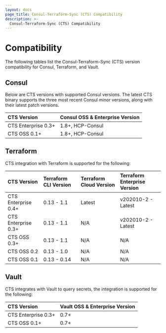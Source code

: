 ```yaml
---
layout: docs
page_title: Consul-Terraform-Sync (CTS) Compatibility
description: >-
  Consul-Terraform-Sync (CTS) Compatibility
---
```


# Compatibility

The following tables list the Consul-Terraform-Sync (CTS) version compatibility for Consul, Terraform, and Vault.

## Consul

Below are CTS versions with supported Consul versions. The latest CTS binary supports the three most recent Consul minor versions, along with their latest patch versions.

| CTS Version         | Consul OSS & Enterprise Version |
| :------------------ | :------------------------------ |
| CTS Enterprise 0.3+ | 1.8+, HCP-Consul                |
| CTS OSS 0.1+        | 1.8+, HCP-Consul                |

## Terraform

CTS integration with Terraform is supported for the following:

| CTS Version         | Terraform CLI Version | Terraform Cloud Version | Terraform Enterprise Version |
| :------------------ | :-------------------- | :---------------------- | :--------------------------- |
| CTS Enterprise 0.4+ | 0.13 - 1.1            | Latest                  | v202010-2 - Latest           |
| CTS Enterprise 0.3+ | 0.13 - 1.1            | N/A                     | v202010-2 - Latest           |
| CTS OSS 0.3+        | 0.13 - 1.1            | N/A                     | N/A                          |
| CTS OSS 0.2         | 0.13 - 1.0            | N/A                     | N/A                          |
| CTS OSS 0.1         | 0.13 - 0.14           | N/A                     | N/A                          |

## Vault

CTS integrates with Vault to query secrets, the integration is supported for the following:

| CTS Version         | Vault OSS & Enterprise Version |
| :------------------ | :----------------------------- |
| CTS Enterprise 0.3+ | 0.7+                           |
| CTS OSS 0.1+        | 0.7+                           |
